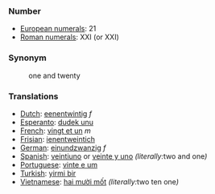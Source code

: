 ===Number===

*[[w:Arabic Numerals|European numerals]]: 21
*[[w:Roman numerals|Roman numerals]]: XXI (or ⅩⅩⅠ)

===Synonym===
:one and twenty

===Translations===

*[[Dutch]]: [[eenentwintig]] ''f''
*[[Esperanto]]: [[dudek unu]]
*[[French]]: [[vingt et un]] ''m''
*[[Frisian]]: [[ienentweintich]]
*[[German]]: [[einundzwanzig]] ''f''
*[[Spanish]]: [[veintiuno]] or [[veinte y uno]] ''(literally: ''two and one'')''
*[[Portuguese]]: [[vinte e um]]
*[[Turkish]]: [[yirmi bir]]
*[[Vietnamese]]: [[hai mười mốt]] ''(literally: ''two ten one'')''
